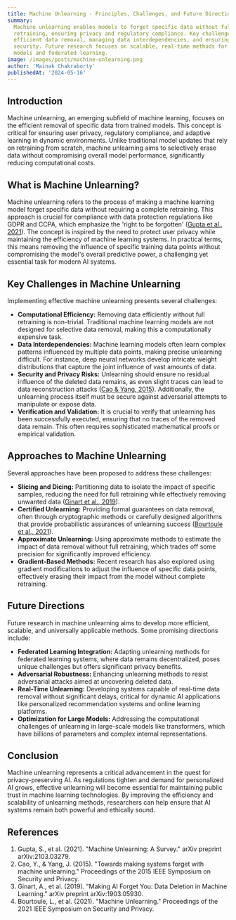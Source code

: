 ```yaml
---
title: Machine Unlearning - Principles, Challenges, and Future Directions
summary:
  Machine unlearning enables models to forget specific data without full
  retraining, ensuring privacy and regulatory compliance. Key challenges include
  efficient data removal, managing data interdependencies, and ensuring robust
  security. Future research focuses on scalable, real-time methods for large
  models and federated learning.
image: /images/posts/machine-unlearning.png
author: 'Mainak Chakraborty'
publishedAt: '2024-05-16'
---
```


## Introduction

Machine unlearning, an emerging subfield of machine learning, focuses on the
efficient removal of specific data from trained models. This concept is critical
for ensuring user privacy, regulatory compliance, and adaptive learning in
dynamic environments. Unlike traditional model updates that rely on retraining
from scratch, machine unlearning aims to selectively erase data without
compromising overall model performance, significantly reducing computational
costs.

## What is Machine Unlearning?

Machine unlearning refers to the process of making a machine learning model
forget specific data without requiring a complete retraining. This approach is
crucial for compliance with data protection regulations like GDPR and CCPA,
which emphasize the 'right to be forgotten'
([Gupta et al., 2021](https://arxiv.org/abs/2103.03279)). The concept is
inspired by the need to protect user privacy while maintaining the efficiency of
machine learning systems. In practical terms, this means removing the influence
of specific training data points without compromising the model's overall
predictive power, a challenging yet essential task for modern AI systems.

## Key Challenges in Machine Unlearning

Implementing effective machine unlearning presents several challenges:

- **Computational Efficiency:** Removing data efficiently without full
  retraining is non-trivial. Traditional machine learning models are not
  designed for selective data removal, making this a computationally expensive
  task.
- **Data Interdependencies:** Machine learning models often learn complex
  patterns influenced by multiple data points, making precise unlearning
  difficult. For instance, deep neural networks develop intricate weight
  distributions that capture the joint influence of vast amounts of data.
- **Security and Privacy Risks:** Unlearning should ensure no residual influence
  of the deleted data remains, as even slight traces can lead to data
  reconstruction attacks
  ([Cao & Yang, 2015](https://dl.acm.org/doi/10.1145/2742647.2742690)).
  Additionally, the unlearning process itself must be secure against adversarial
  attempts to manipulate or expose data.
- **Verification and Validation:** It is crucial to verify that unlearning has
  been successfully executed, ensuring that no traces of the removed data
  remain. This often requires sophisticated mathematical proofs or empirical
  validation.

## Approaches to Machine Unlearning

Several approaches have been proposed to address these challenges:

- **Slicing and Dicing:** Partitioning data to isolate the impact of specific
  samples, reducing the need for full retraining while effectively removing
  unwanted data ([Ginart et al., 2019](https://arxiv.org/abs/1903.05930)).
- **Certified Unlearning:** Providing formal guarantees on data removal, often
  through cryptographic methods or carefully designed algorithms that provide
  probabilistic assurances of unlearning success
  ([Bourtoule et al., 2021](https://arxiv.org/abs/1912.03817)).
- **Approximate Unlearning:** Using approximate methods to estimate the impact
  of data removal without full retraining, which trades off some precision for
  significantly improved efficiency.
- **Gradient-Based Methods:** Recent research has also explored using gradient
  modifications to adjust the influence of specific data points, effectively
  erasing their impact from the model without complete retraining.

## Future Directions

Future research in machine unlearning aims to develop more efficient, scalable,
and universally applicable methods. Some promising directions include:

- **Federated Learning Integration:** Adapting unlearning methods for federated
  learning systems, where data remains decentralized, poses unique challenges
  but offers significant privacy benefits.
- **Adversarial Robustness:** Enhancing unlearning methods to resist adversarial
  attacks aimed at uncovering deleted data.
- **Real-Time Unlearning:** Developing systems capable of real-time data removal
  without significant delays, critical for dynamic AI applications like
  personalized recommendation systems and online learning platforms.
- **Optimization for Large Models:** Addressing the computational challenges of
  unlearning in large-scale models like transformers, which have billions of
  parameters and complex internal representations.

## Conclusion

Machine unlearning represents a critical advancement in the quest for
privacy-preserving AI. As regulations tighten and demand for personalized AI
grows, effective unlearning will become essential for maintaining public trust
in machine learning technologies. By improving the efficiency and scalability of
unlearning methods, researchers can help ensure that AI systems remain both
powerful and ethically sound.

## References

1. Gupta, S., et al. (2021). "Machine Unlearning: A Survey." arXiv preprint
   arXiv:2103.03279.
2. Cao, Y., & Yang, J. (2015). "Towards making systems forget with machine
   unlearning." Proceedings of the 2015 IEEE Symposium on Security and Privacy.
3. Ginart, A., et al. (2019). "Making AI Forget You: Data Deletion in Machine
   Learning." arXiv preprint arXiv:1903.05930.
4. Bourtoule, L., et al. (2021). "Machine Unlearning." Proceedings of the 2021
   IEEE Symposium on Security and Privacy.
